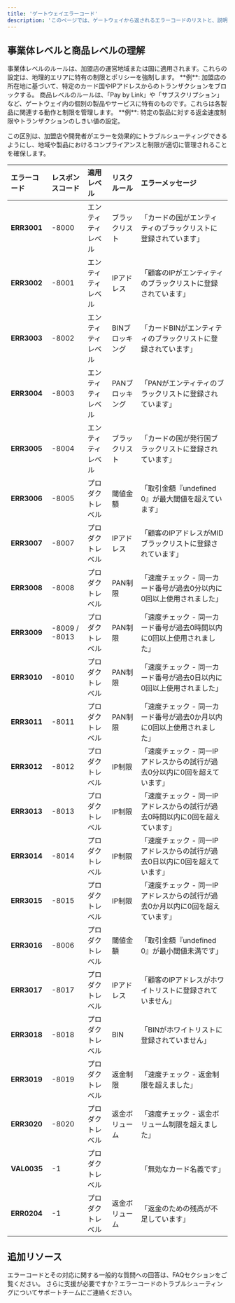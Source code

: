 ```yaml
---
title: 'ゲートウェイエラーコード'
description: 'このページでは、ゲートウェイから返されるエラーコードのリストと、説明および推奨されるアクションを提供します。エラーコードは、エンティティレベルおよび製品レベルで整理されており、エラーが適用される場所を特定するのに役立ちます。'
---
```


## **事業体レベルと商品レベルの理解**

<CardGroup>
  <Card title="事業体レベル" icon="map-location-dot">
    事業体レベルのルールは、加盟店の運営地域または国に適用されます。これらの設定は、地理的エリアに特有の制限とポリシーを強制します。
    **例**: 加盟店の所在地に基づいて、特定のカード国やIPアドレスからのトランザクションをブロックする。
  </Card>

  <Card title="商品レベル" icon="folder-gear">
    商品レベルのルールは、「Pay by Link」や「サブスクリプション」など、ゲートウェイ内の個別の製品やサービスに特有のものです。これらは各製品に関連する動作と制限を管理します。
    **例**: 特定の製品に対する返金速度制限やトランザクションのしきい値の設定。
  </Card>
</CardGroup>

この区別は、加盟店や開発者がエラーを効果的にトラブルシューティングできるようにし、地域や製品におけるコンプライアンスと制限が適切に管理されることを確保します。

| **エラーコード** | **レスポンスコード** | **適用レベル**   | **リスクルール**   | **エラーメッセージ**                                                             |
| :------------- | :------------------- | :-------------- | :---------------- | :------------------------------------------------------------------------------- |
| **ERR3001**     | -8000                | エンティティレベル | ブラックリスト       | 「カードの国がエンティティのブラックリストに登録されています」                   |
| **ERR3002**     | -8001                | エンティティレベル | IPアドレス           | 「顧客のIPがエンティティのブラックリストに登録されています」                     |
| **ERR3003**     | -8002                | エンティティレベル | BINブロッキング       | 「カードBINがエンティティのブラックリストに登録されています」                     |
| **ERR3004**     | -8003                | エンティティレベル | PANブロッキング       | 「PANがエンティティのブラックリストに登録されています」                           |
| **ERR3005**     | -8004                | エンティティレベル | ブラックリスト       | 「カードの国が発行国ブラックリストに登録されています」                           |
| **ERR3006**     | -8005                | プロダクトレベル   | 閾値金額              | 「取引金額『undefined 0』が最大閾値を超えています」                               |
| **ERR3007**     | -8007                | プロダクトレベル   | IPアドレス           | 「顧客のIPアドレスがMIDブラックリストに登録されています」                         |
| **ERR3008**     | -8008                | プロダクトレベル   | PAN制限              | 「速度チェック - 同一カード番号が過去0分以内に0回以上使用されました」              |
| **ERR3009**     | -8009 / -8013        | プロダクトレベル   | PAN制限              | 「速度チェック - 同一カード番号が過去0時間以内に0回以上使用されました」            |
| **ERR3010**     | -8010                | プロダクトレベル   | PAN制限              | 「速度チェック - 同一カード番号が過去0日以内に0回以上使用されました」              |
| **ERR3011**     | -8011                | プロダクトレベル   | PAN制限              | 「速度チェック - 同一カード番号が過去0か月以内に0回以上使用されました」            |
| **ERR3012**     | -8012                | プロダクトレベル   | IP制限               | 「速度チェック - 同一IPアドレスからの試行が過去0分以内に0回を超えています」         |
| **ERR3013**     | -8013                | プロダクトレベル   | IP制限               | 「速度チェック - 同一IPアドレスからの試行が過去0時間以内に0回を超えています」       |
| **ERR3014**     | -8014                | プロダクトレベル   | IP制限               | 「速度チェック - 同一IPアドレスからの試行が過去0日以内に0回を超えています」         |
| **ERR3015**     | -8015                | プロダクトレベル   | IP制限               | 「速度チェック - 同一IPアドレスからの試行が過去0か月以内に0回を超えています」       |
| **ERR3016**     | -8006                | プロダクトレベル   | 閾値金額              | 「取引金額『undefined 0』が最小閾値未満です」                                     |
| **ERR3017**     | -8017                | プロダクトレベル   | IPアドレス           | 「顧客のIPアドレスがホワイトリストに登録されていません」                           |
| **ERR3018**     | -8018                | プロダクトレベル   | BIN                  | 「BINがホワイトリストに登録されていません」                                       |
| **ERR3019**     | -8019                | プロダクトレベル   | 返金制限              | 「速度チェック - 返金制限を超えました」                                           |
| **ERR3020**     | -8020                | プロダクトレベル   | 返金ボリューム        | 「速度チェック - 返金ボリューム制限を超えました」                                 |
| **VAL0035**     | -1                   | プロダクトレベル   |                      | 「無効なカード名義です」                                                         |
| **ERR0204**     | -1                   | プロダクトレベル   | 返金ボリューム        | 「返金のための残高が不足しています」                                             |


## **追加リソース**

<CardGroup>
  <Card title="よくある質問" icon="comments-question" href="/support/faqs">
    エラーコードとその対応に関する一般的な質問への回答は、FAQセクションをご覧ください。
  </Card>

  <Card title="サポートに連絡" icon="life-ring" href="/support/contact">
    さらに支援が必要ですか？エラーコードのトラブルシューティングについてサポートチームにご連絡ください。
  </Card>
</CardGroup>